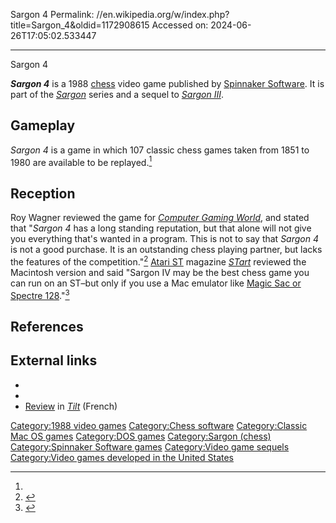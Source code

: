 Sargon 4
Permalink: //en.wikipedia.org/w/index.php?title=Sargon_4&oldid=1172908615
Accessed on: 2024-06-26T17:05:02.533447



------
Sargon 4
{{Short description|1988 video game}}
{{Italic title}}
{{Infobox video game
| title = Sargon 4
| image = Sargon 4 cover.jpg
| alt = 
| caption = 
| developer = 
| publisher = [[Spinnaker Software]]
| series = 
| engine = 
| platforms = [[Macintosh]], [[DOS]]
| released = December 1988<ref name="macworld">{{cite magazine |title=New Products - Sargon 4 |magazine=[[Macworld]] |date=December 1988 |page=216 |url=https://archive.org/details/MacWorld_8812_December_1988/page/n219/mode/2up |publisher=[[International Data Group]] |volume=5 |issue=12}}</ref>
| genre = [[Strategy video game|Strategy]]
| modes = [[Single-player]], [[multiplayer]]<ref name="start"/>
}}

'''''Sargon 4''''' is a 1988 [[chess]] video game published by [[Spinnaker Software]]. It is part of the ''[[Sargon (chess)|Sargon]]'' series and a sequel to ''[[Sargon III]]''.

==Gameplay==
''Sargon 4'' is a game in which 107 classic chess games taken from 1851 to 1980 are available to be replayed.<ref name="CGW63"/>

==Reception==
Roy Wagner reviewed the game for ''[[Computer Gaming World]]'', and stated that "''Sargon 4'' has a long standing reputation, but that alone will not give you everything that's wanted in a program. This is not to say that ''Sargon 4'' is not a good purchase. It is an outstanding chess playing partner, but lacks the features of the competition."<ref name="CGW63">{{cite magazine |last=Wagner |first=Roy |title=Chessmaster 2100 vs. Sargon 4 |magazine=Computer Gaming World |date=September 1989 |issue=63 |pages=20–21 |url=https://archive.org/details/Computer_Gaming_World_Issue_63/page/n19/mode/1up }}</ref> [[Atari ST]] magazine ''[[STart]]'' reviewed the Macintosh version and said "Sargon IV may be the best chess game you can run on an ST–but only if you use a Mac emulator like [[Spectre GCR|Magic Sac or Spectre 128]]."<ref name="start">{{cite magazine |last1=Plotkin |first1=David |title=Mac and PC On The ST - Sargon IV and Printer Interface III |journal=[[STart]] |date=April 1989 |volume=3 |issue=9 |page=35-36 |publisher=[[Antic Publishing]] |url=https://archive.org/details/STart-Magazine-Issue-20/page/n35/mode/2up}}</ref>

==References==
{{reflist}}

==External links==
*{{moby game|id=/1337/sargon-4/}}
*{{Internet Archive game|msdos_Sargon_4_1989|Sargon 4}}
*[https://archive.org/details/Tilt067/page/n51/mode/2up Review] in ''[[Tilt (French magazine)|Tilt]]'' (French)

{{Sargon series}}

{{DEFAULTSORT:Sargon 04}}
[[Category:1988 video games]]
[[Category:Chess software]]
[[Category:Classic Mac OS games]]
[[Category:DOS games]]
[[Category:Sargon (chess)]]
[[Category:Spinnaker Software games]]
[[Category:Video game sequels]]
[[Category:Video games developed in the United States]]